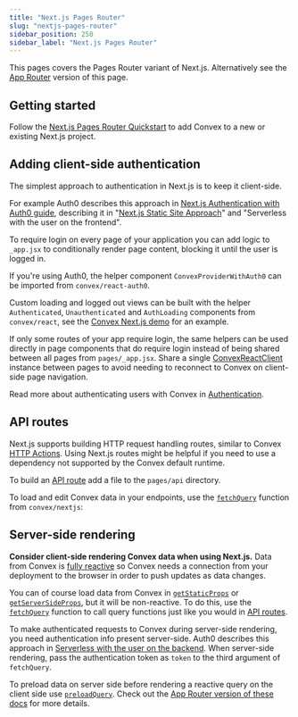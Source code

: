```yaml
---
title: "Next.js Pages Router"
slug: "nextjs-pages-router"
sidebar_position: 250
sidebar_label: "Next.js Pages Router"
---
```



This pages covers the Pages Router variant of Next.js. Alternatively see the
[App Router](/client/react/nextjs/nextjs.mdx) version of this page.

## Getting started

Follow the
[Next.js Pages Router Quickstart](/client/react/nextjs-pages-router/quickstart-nextjs-pages-router.mdx)
to add Convex to a new or existing Next.js project.

## Adding client-side authentication

The simplest approach to authentication in Next.js is to keep it client-side.

For example Auth0 describes this approach in
[Next.js Authentication with Auth0 guide](https://auth0.com/blog/ultimate-guide-nextjs-authentication-auth0),
describing it in
"[Next.js Static Site Approach](https://auth0.com/blog/ultimate-guide-nextjs-authentication-auth0/#Next-js-Static-Site-Approach)"
and "Serverless with the user on the frontend".

To require login on every page of your application you can add logic to
`_app.jsx` to conditionally render page content, blocking it until the user is
logged in.

If you're using Auth0, the helper component `ConvexProviderWithAuth0` can be
imported from `convex/react-auth0`.

<Snippet
  title="pages/_app.jsx"
  snippet="simpleAuthedApp"
  source={simpleAuthedAppTSX}
/>

Custom loading and logged out views can be built with the helper
`Authenticated`, `Unauthenticated` and `AuthLoading` components from
`convex/react`, see the
[Convex Next.js demo](https://github.com/get-convex/convex-demos/tree/main/nextjs-pages-router/pages/_app.jsx)
for an example.

If only some routes of your app require login, the same helpers can be used
directly in page components that do require login instead of being shared
between all pages from `pages/_app.jsx`. Share a single
[ConvexReactClient](/api/classes/react.ConvexReactClient) instance between pages
to avoid needing to reconnect to Convex on client-side page navigation.

Read more about authenticating users with Convex in [Authentication](/auth.mdx).

## API routes

Next.js supports building HTTP request handling routes, similar to Convex
[HTTP Actions](/functions/http-actions.mdx). Using Next.js routes might be
helpful if you need to use a dependency not supported by the Convex default
runtime.

To build an [API route](https://nextjs.org/docs/api-routes/introduction) add a
file to the `pages/api` directory.

To load and edit Convex data in your endpoints, use the
[`fetchQuery`](/api/modules/nextjs#fetchQuery) function from `convex/nextjs`:

<Snippet title="pages/api/clicks.js" source={apiTS} />

## Server-side rendering

**Consider client-side rendering Convex data when using Next.js.** Data from
Convex is [fully reactive](/functions/query-functions.mdx#caching-reactivity) so
Convex needs a connection from your deployment to the browser in order to push
updates as data changes.

You can of course load data from Convex in
[`getStaticProps`](https://nextjs.org/docs/basic-features/data-fetching/get-static-props)
or
[`getServerSideProps`](https://nextjs.org/docs/basic-features/data-fetching/get-server-side-props),
but it will be non-reactive. To do this, use the
[`fetchQuery`](/api/modules/nextjs#fetchQuery) function to call query functions
just like you would in [API routes](#api-routes).

To make authenticated requests to Convex during server-side rendering, you need
authentication info present server-side. Auth0 describes this approach in
[Serverless with the user on the backend](https://auth0.com/blog/ultimate-guide-nextjs-authentication-auth0/#Serverless-with-the-user-on-the-backend).
When server-side rendering, pass the authentication token as `token` to the
third argument of `fetchQuery`.

To preload data on server side before rendering a reactive query on the client
side use [`preloadQuery`](/api/modules/nextjs#preloadquery). Check out the
[App Router version of these docs](/client/react/nextjs/nextjs-server-rendering.mdx)
for more details.
